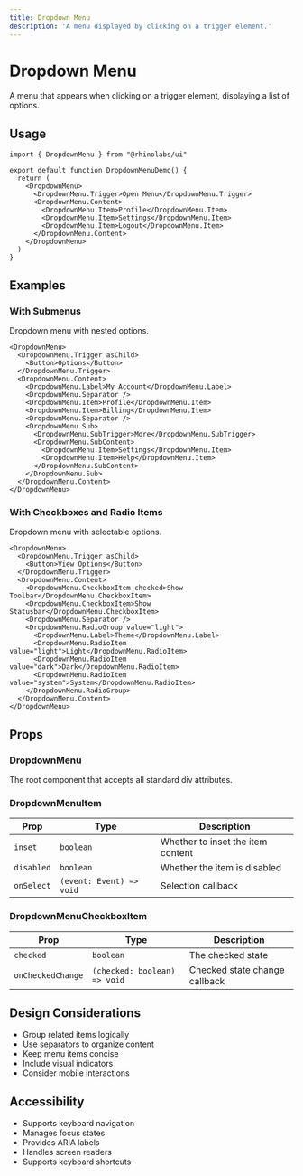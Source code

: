 ```yaml
---
title: Dropdown Menu
description: 'A menu displayed by clicking on a trigger element.'
---
```



# Dropdown Menu

A menu that appears when clicking on a trigger element, displaying a list of options.

## Usage

```tsx
import { DropdownMenu } from "@rhinolabs/ui"

export default function DropdownMenuDemo() {
  return (
    <DropdownMenu>
      <DropdownMenu.Trigger>Open Menu</DropdownMenu.Trigger>
      <DropdownMenu.Content>
        <DropdownMenu.Item>Profile</DropdownMenu.Item>
        <DropdownMenu.Item>Settings</DropdownMenu.Item>
        <DropdownMenu.Item>Logout</DropdownMenu.Item>
      </DropdownMenu.Content>
    </DropdownMenu>
  )
}
```

## Examples

### With Submenus

Dropdown menu with nested options.

```tsx
<DropdownMenu>
  <DropdownMenu.Trigger asChild>
    <Button>Options</Button>
  </DropdownMenu.Trigger>
  <DropdownMenu.Content>
    <DropdownMenu.Label>My Account</DropdownMenu.Label>
    <DropdownMenu.Separator />
    <DropdownMenu.Item>Profile</DropdownMenu.Item>
    <DropdownMenu.Item>Billing</DropdownMenu.Item>
    <DropdownMenu.Separator />
    <DropdownMenu.Sub>
      <DropdownMenu.SubTrigger>More</DropdownMenu.SubTrigger>
      <DropdownMenu.SubContent>
        <DropdownMenu.Item>Settings</DropdownMenu.Item>
        <DropdownMenu.Item>Help</DropdownMenu.Item>
      </DropdownMenu.SubContent>
    </DropdownMenu.Sub>
  </DropdownMenu.Content>
</DropdownMenu>
```

### With Checkboxes and Radio Items

Dropdown menu with selectable options.

```tsx
<DropdownMenu>
  <DropdownMenu.Trigger asChild>
    <Button>View Options</Button>
  </DropdownMenu.Trigger>
  <DropdownMenu.Content>
    <DropdownMenu.CheckboxItem checked>Show Toolbar</DropdownMenu.CheckboxItem>
    <DropdownMenu.CheckboxItem>Show Statusbar</DropdownMenu.CheckboxItem>
    <DropdownMenu.Separator />
    <DropdownMenu.RadioGroup value="light">
      <DropdownMenu.Label>Theme</DropdownMenu.Label>
      <DropdownMenu.RadioItem value="light">Light</DropdownMenu.RadioItem>
      <DropdownMenu.RadioItem value="dark">Dark</DropdownMenu.RadioItem>
      <DropdownMenu.RadioItem value="system">System</DropdownMenu.RadioItem>
    </DropdownMenu.RadioGroup>
  </DropdownMenu.Content>
</DropdownMenu>
```

## Props

### DropdownMenu

The root component that accepts all standard div attributes.

### DropdownMenuItem

| Prop | Type | Description |
|------|------|-------------|
| `inset` | `boolean` | Whether to inset the item content |
| `disabled` | `boolean` | Whether the item is disabled |
| `onSelect` | `(event: Event) => void` | Selection callback |

### DropdownMenuCheckboxItem

| Prop | Type | Description |
|------|------|-------------|
| `checked` | `boolean` | The checked state |
| `onCheckedChange` | `(checked: boolean) => void` | Checked state change callback |

## Design Considerations

- Group related items logically
- Use separators to organize content
- Keep menu items concise
- Include visual indicators
- Consider mobile interactions

## Accessibility

- Supports keyboard navigation
- Manages focus states
- Provides ARIA labels
- Handles screen readers
- Supports keyboard shortcuts
